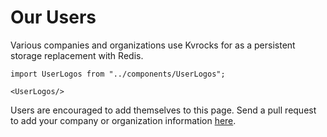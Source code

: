 # Our Users

Various companies and organizations use Kvrocks for as a persistent storage replacement with Redis.

````mdx-code-block
import UserLogos from "../components/UserLogos";

<UserLogos/>
````

Users are encouraged to add themselves to this page. Send a pull request to add your company or organization information [here](https://github.com/apache/incubator-kvrocks-website/blob/main/src/components/UserLogos/index.tsx).
